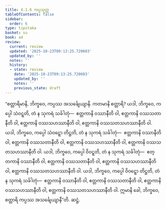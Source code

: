 ```yaml
---
title: 4.1.6 ကပ္ပသုတ္တ
tableOfContents: false
sidebar:
  order: 6
type: tipitaka
basket: su
book: a4
review:
  current: review
  updated: '2025-10-23T09:13:25.720603'
  updated_by: ''
  notes: ''
  history:
  - state: review
    date: '2025-10-23T09:13:25.720603'
    updated_by: ''
    notes: ''
    previous_state: draft
---
```



<ReviewStatus review={frontmatter.review} showDetails={true} />

<HypothesisAnnotation frontmatter={frontmatter} />

<DynamicBreadcrumb />

<Division number="156" book="a4" e="ch" v="15" p="460">

<Paragraph number="917" book="a4">
“စတ္တာရိမာနိ, ဘိက္ခဝေ, ကပ္ပဿ အသင်္ချေယျာနိ. ကတမာနိ စတ္တာရိ? ယဒါ, ဘိက္ခဝေ, ကပ္ပေါ သံဝဋ္ဋတိ, တံ န သုကရံ သင်္ခါတုံ—  ဧတ္တကာနိ ဝဿာနီတိ ဝါ, ဧတ္တကာနိ ဝဿသတာနီတိ ဝါ, ဧတ္တကာနိ ဝဿသဟဿာနီတိ ဝါ, ဧတ္တကာနိ ဝဿသတသဟဿာနီတိ ဝါ.
</Paragraph>

<Paragraph number="918" book="a4">
ယဒါ, ဘိက္ခဝေ, ကပ္ပေါ သံဝဋ္ဋော တိဋ္ဌတိ, တံ န သုကရံ သင်္ခါတုံ—  ဧတ္တကာနိ ဝဿာနီတိ ဝါ, ဧတ္တကာနိ ဝဿသတာနီတိ ဝါ, ဧတ္တကာနိ ဝဿသဟဿာနီတိ ဝါ, ဧတ္တကာနိ ဝဿသတသဟဿာနီတိ ဝါ.
</Paragraph>

<Paragraph number="919" book="a4">
ယဒါ, ဘိက္ခဝေ, ကပ္ပေါ ဝိဝဋ္ဋတိ, တံ န သုကရံ သင်္ခါတုံ—  ဧတ္တကာနိ ဝဿာနီတိ ဝါ, ဧတ္တကာနိ ဝဿသတာနီတိ ဝါ, ဧတ္တကာနိ ဝဿသဟဿာနီတိ ဝါ, ဧတ္တကာနိ ဝဿသတသဟဿာနီတိ ဝါ.
</Paragraph>

<Paragraph number="920" book="a4">
ယဒါ, ဘိက္ခဝေ, ကပ္ပေါ ဝိဝဋ္ဋော တိဋ္ဌတိ, တံ န သုကရံ သင်္ခါတုံ—  ဧတ္တကာနိ ဝဿာနီတိ ဝါ, ဧတ္တကာနိ ဝဿသတာနီတိ ဝါ, ဧတ္တကာနိ ဝဿသဟဿာနီတိ ဝါ, ဧတ္တကာနိ ဝဿသတသဟဿာနီတိ ဝါ. ဣမာနိ ခေါ, ဘိက္ခဝေ, စတ္တာရိ ကပ္ပဿ အသင်္ချေယျာနီ”တိ.

</Paragraph>
</Division>

<Paragraph number="921" type="center" book="a4">
ဆဋ္ဌံ.
</Paragraph>